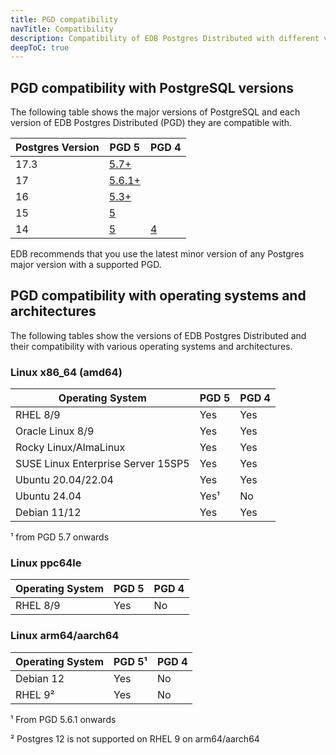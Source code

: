 ```yaml
---
title: PGD compatibility
navTitle: Compatibility
description: Compatibility of EDB Postgres Distributed with different versions of PostgreSQL
deepToC: true
---
```


## PGD compatibility with PostgreSQL versions

The following table shows the major versions of PostgreSQL and each version of EDB Postgres Distributed (PGD) they are compatible with.

| Postgres Version | PGD 5              | PGD 4        |
|------------------|--------------------|--------------|
| 17.3             | [5.7+](/pgd/5.7)   |              |
| 17               | [5.6.1+](/pgd/5.6) |              |
| 16               | [5.3+](/pgd/5.6/)  |              |
| 15               | [5](/pgd/5.6/)     |              |
| 14               | [5](/pgd/5.6/)     | [4](/pgd/4/) |

EDB recommends that you use the latest minor version of any Postgres major version with a supported PGD.

## PGD compatibility with operating systems and architectures

The following tables show the versions of EDB Postgres Distributed and their compatibility with various operating systems and architectures.

### Linux x86_64 (amd64)

| Operating System                   | PGD 5      | PGD 4 |
|------------------------------------|------------|-------|
| RHEL 8/9                           | Yes        | Yes   |
| Oracle Linux 8/9                   | Yes        | Yes   |
| Rocky Linux/AlmaLinux              | Yes        | Yes   |
| SUSE Linux Enterprise Server 15SP5 | Yes        | Yes   |
| Ubuntu 20.04/22.04                 | Yes        | Yes   |
| Ubuntu 24.04                       | Yes&sup1;  | No    |
| Debian 11/12                       | Yes        | Yes   |

&sup1; from PGD 5.7 onwards

### Linux ppc64le

| Operating System | PGD 5 | PGD 4 |
|------------------|-------|-------|
| RHEL 8/9         | Yes   | No    |


### Linux arm64/aarch64

| Operating System | PGD 5&sup1; | PGD 4 |
|------------------|-------------|-------|
| Debian 12        | Yes         | No    |
| RHEL 9&sup2;     | Yes         | No    |

&sup1; From PGD 5.6.1 onwards

&sup2; Postgres 12 is not supported on RHEL 9 on arm64/aarch64
